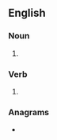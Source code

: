 ==English==

===Noun===
{{head|en|noun form}}

# {{plural of|en|baulk|nodot=1}}

===Verb===
{{head|en|verb form}}

# {{en-third-person singular of|baulk}}

===Anagrams===
* {{anagrams|en|a=abklsu|bulaks}}
